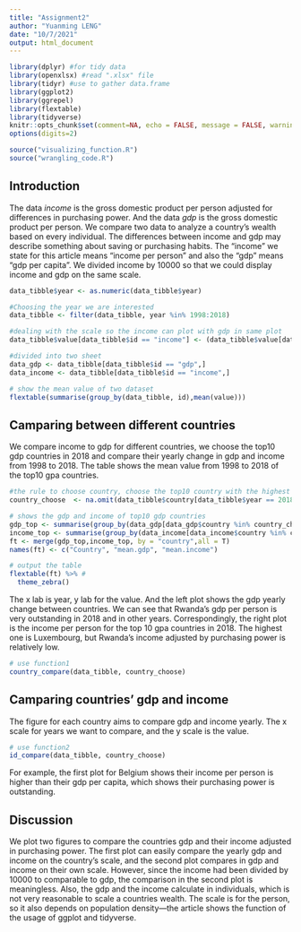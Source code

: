 ```yaml
---
title: "Assignment2"
author: "Yuanming LENG"
date: "10/7/2021"
output: html_document
---
```


```r
library(dplyr) #for tidy data
library(openxlsx) #read ".xlsx" file
library(tidyr) #use to gather data.frame
library(ggplot2)
library(ggrepel)
library(flextable)
library(tidyverse)
knitr::opts_chunk$set(comment=NA, echo = FALSE, message = FALSE, warning=FALSE, margin=TRUE)
options(digits=2)
```

```r
source("visualizing_function.R")
source("wrangling_code.R")
```
## Introduction

The data *income* is the gross domestic product per person adjusted for differences in purchasing power. And the data *gdp* is the gross domestic product per person. We compare two data to analyze a country's wealth based on every individual. The differences between income and gdp may describe something about saving or purchasing habits. The "income" we state for this article means "income per person" and also the "gdp" means "gdp per capita". We divided income by 10000 so that we could display income and gdp on the same scale.

```r
data_tibble$year <- as.numeric(data_tibble$year)

#Choosing the year we are interested
data_tibble <- filter(data_tibble, year %in% 1998:2018)

#dealing with the scale so the income can plot with gdp in same plot
data_tibble$value[data_tibble$id == "income"] <- (data_tibble$value[data_tibble$id == "income"])/10000

#divided into two sheet
data_gdp <- data_tibble[data_tibble$id == "gdp",]
data_income <- data_tibble[data_tibble$id == "income",]

# show the mean value of two dataset
flextable(summarise(group_by(data_tibble, id),mean(value)))
```


##  Camparing between different countries

We compare income to gdp for different countries, we choose the top10 gdp countries in 2018 and compare their yearly change in gdp and income from 1998 to 2018. The table shows the mean value from 1998 to 2018 of the top10 gpa countries.

```r
#the rule to choose country, choose the top10 country with the highest gdp in 2018
country_choose  <- na.omit(data_tibble$country[data_tibble$year == 2018][order(data_gdp$value, decreasing = T )])[1:10]

# shows the gdp and income of top10 gdp countries
gdp_top <- summarise(group_by(data_gdp[data_gdp$country %in% country_choose,],country), mean(value))
income_top <- summarise(group_by(data_income[data_income$country %in% country_choose,],country), mean(value))
ft <- merge(gdp_top,income_top, by = "country",all = T)
names(ft) <- c("Country", "mean.gdp", "mean.income")

# output the table
flextable(ft) %>% #
  theme_zebra()

```


The x lab is year, y lab for the value. And the left plot shows the gdp yearly change between countries. We can see that Rwanda's gdp per person is very outstanding in 2018 and in other years. Correspondingly, the right plot is the income per person for the top 10 gpa countries in 2018. The highest one is  Luxembourg, but Rwanda's income adjusted by purchasing power is relatively low. 

```r
# use function1
country_compare(data_tibble, country_choose)
```

##  Camparing countries' gdp and income

The figure for each country aims to compare gdp and income yearly. The x scale for years we want to compare, and the y scale is the value. 

```r
# use function2
id_compare(data_tibble, country_choose)
```

For example, the first plot for Belgium shows their income per person is higher than their gdp per capita, which shows their purchasing power is outstanding.

## Discussion

We plot two figures to compare the countries gdp and their income adjusted in purchasing power. The first plot can easily compare the yearly gdp and income on the country's scale, and the second plot compares in gdp and income on their own scale. However, since the income had been divided by 10000 to comparable to gdp, the comparison in the second plot is meaningless. Also, the gdp and the income calculate in individuals, which is not very reasonable to scale a countries wealth. The scale is for the person, so it also depends on population density—the article shows the function of the usage of ggplot and tidyverse.